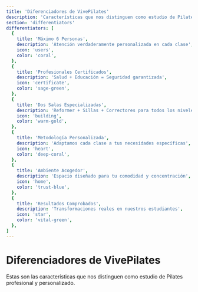 ---
title: 'Diferenciadores de VivePilates'
description: 'Características que nos distinguen como estudio de Pilates'
section: 'differentiators'
differentiators: [
  {
    title: 'Máximo 6 Personas',
    description: 'Atención verdaderamente personalizada en cada clase',
    icon: 'users',
    color: 'coral',
  },
  {
    title: 'Profesionales Certificados',
    description: 'Salud + Educación = Seguridad garantizada',
    icon: 'certificate',
    color: 'sage-green',
  },
  {
    title: 'Dos Salas Especializadas',
    description: 'Reformer + Sillas + Correctores para todos los niveles',
    icon: 'building',
    color: 'warm-gold',
  },
  {
    title: 'Metodología Personalizada',
    description: 'Adaptamos cada clase a tus necesidades específicas',
    icon: 'heart',
    color: 'deep-coral',
  },
  {
    title: 'Ambiente Acogedor',
    description: 'Espacio diseñado para tu comodidad y concentración',
    icon: 'home',
    color: 'trust-blue',
  },
  {
    title: 'Resultados Comprobados',
    description: 'Transformaciones reales en nuestros estudiantes',
    icon: 'star',
    color: 'vital-green',
  },
]
---

# Diferenciadores de VivePilates

Estas son las características que nos distinguen como estudio de Pilates profesional y personalizado. 